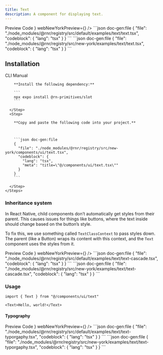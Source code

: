 ```yaml
---
title: Text
description: A component for displaying text.
---
```




<SectionTabs defaultValue="preview">
  <SectionTabsList>
    <SectionTabsTrigger value="preview">Preview</SectionTabsTrigger>
    <SectionTabsTrigger value="code">Code</SectionTabsTrigger>
  </SectionTabsList>
  <SectionTabsContent value="preview">
    <PreviewCard 
      copyContent={textPreview} 
      webPreview={<TextPreview />}
      webNewYorkPreview={<TextNewYorkPreview />}
    />
  </SectionTabsContent>
  <SectionTabsContent value="code">
    <ShowIfStyle style="default">
    ```json doc-gen:file
    {
      "file": "./node_modules/@rnr/registry/src/default/examples/text/text.tsx",
      "codeblock": {
        "lang": "tsx"
      }
    }
    ```
    </ShowIfStyle>
    <ShowIfStyle style="new-york">
    ```json doc-gen:file
    {
      "file": "./node_modules/@rnr/registry/src/new-york/examples/text/text.tsx",
      "codeblock": {
        "lang": "tsx"
      }
    }
    ```
    </ShowIfStyle>
  </SectionTabsContent>
</SectionTabs>


## Installation

<SectionTabs defaultValue="cli">
  <SectionTabsList>
    <SectionTabsTrigger id="cli" value="cli">CLI</SectionTabsTrigger>
    <SectionTabsTrigger id="manual" value="manual">Manual</SectionTabsTrigger>
  </SectionTabsList>
  <SectionTabsContent value="cli">
     <CommandTabs args={["add", "text"]}/>
  </SectionTabsContent>
  <SectionTabsContent value="manual">
    <Steps> 
      <Step>
 
        **Install the following dependency:**

        ```
        npx expo install @rn-primitives/slot
        ```

      </Step>
      <Step>
 
        **Copy and paste the following code into your project.**



        ```json doc-gen:file
        {
          "file": "./node_modules/@rnr/registry/src/new-york/components/ui/text.tsx",
          "codeblock": {
            "lang": "tsx",
            "meta": "title=\"@/components/ui/text.tsx\""
          }
        }
        ```
 
      </Step>
    </Steps>

  </SectionTabsContent>
</SectionTabs>

<div className="h-5"/>

### Inheritance system

In React Native, child components don’t automatically get styles from their parent. This causes issues for things like buttons, where the text inside should change based on the button’s style.

To fix this, we use something called `TextClassContext` to pass styles down. The parent (like a Button) wraps its content with this context, and the `Text` component uses the styles from it.

<SectionTabs defaultValue="preview">
  <SectionTabsList>
    <SectionTabsTrigger value="preview">Preview</SectionTabsTrigger>
    <SectionTabsTrigger value="code">Code</SectionTabsTrigger>
  </SectionTabsList>
  <SectionTabsContent value="preview">
    <PreviewCard 
      copyContent={textCascadePreview} 
      webPreview={<TextCascadePreview />}
      webNewYorkPreview={<TextCascadeNewYorkPreview />}
    />
  </SectionTabsContent>
  <SectionTabsContent value="code">
    <ShowIfStyle style="default">
    ```json doc-gen:file
    {
      "file": "./node_modules/@rnr/registry/src/default/examples/text/text-cascade.tsx",
      "codeblock": {
        "lang": "tsx"
      }
    }
    ```
    </ShowIfStyle>
    <ShowIfStyle style="new-york">
    ```json doc-gen:file
    {
      "file": "./node_modules/@rnr/registry/src/new-york/examples/text/text-cascade.tsx",
      "codeblock": {
        "lang": "tsx"
      }
    }
    ```
    </ShowIfStyle>
  </SectionTabsContent>
</SectionTabs>

<div className="h-5"/>

### Usage

```tsx
import { Text } from "@/components/ui/text"
```

```tsx
<Text>Hello, world!</Text>
```
<div className="h-5"/>


#### Typography

<SectionTabs defaultValue="preview">
  <SectionTabsList>
    <SectionTabsTrigger value="preview">Preview</SectionTabsTrigger>
    <SectionTabsTrigger value="code">Code</SectionTabsTrigger>
  </SectionTabsList>
  <SectionTabsContent value="preview">
    <PreviewCard 
      copyContent={textTypographyPreview} 
      webPreview={<TextTypographyPreview />}
      webNewYorkPreview={<TextTypographyNewYorkPreview />}
    />
  </SectionTabsContent>
  <SectionTabsContent value="code">
    <ShowIfStyle style="default">
    ```json doc-gen:file
    {
      "file": "./node_modules/@rnr/registry/src/default/examples/text/text-typorgaphy.tsx",
      "codeblock": {
        "lang": "tsx"
      }
    }
    ```
    </ShowIfStyle>
    <ShowIfStyle style="new-york">
    ```json doc-gen:file
    {
      "file": "./node_modules/@rnr/registry/src/new-york/examples/text/text-typorgaphy.tsx",
      "codeblock": {
        "lang": "tsx"
      }
    }
    ```
    </ShowIfStyle>
  </SectionTabsContent>
</SectionTabs>